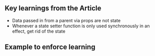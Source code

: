 ## Key learnings from the Article

- Data passed in from a parent via props are not state
- Whenever a state setter function is only used synchronously in an
  effect, get rid of the state

## Example to enforce learning
